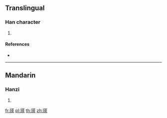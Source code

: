 {{character info/new}}
==Translingual==

===Han character===
{{Han char|rn=96|rad=玉|as=11|sn=15|four=14194|canj=MGTOD|ids=⿰𤣩荼}}

# {{defn|Han|sort=玉11}}

====References====
* {{Han ref|kx=0740.120|dkj=21181|dj=1150.060|hdz=21134.070|uh=7479|ud=29817|bh=E6AB|bd=59051}}

----

==Mandarin==

===Hanzi===
{{cmn-hanzi|pin=[[tú]] ([[tu2]])|wg=t'u<sup>2</sup>}}

# {{defn|lang=cmn|sort=玉11}}

[[fr:瑹]]
[[pl:瑹]]
[[th:瑹]]
[[zh:瑹]]